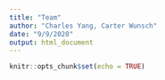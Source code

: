 ```yaml
---
title: "Team"
author: "Charles Yang, Carter Wunsch"
date: "9/9/2020"
output: html_document
---
```


```r
knitr::opts_chunk$set(echo = TRUE)
```